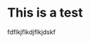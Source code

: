 <!--
head: import { Meta } from "@storybook/addon-docs" <Meta title="Example/Test" />
title: Test 2
-->
# This is a test

fdflkjflkdjflkjdskf